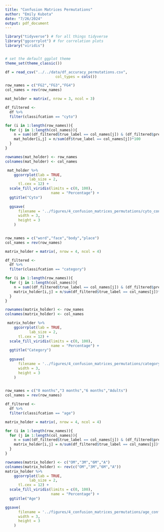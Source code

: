 ```yaml
---
title: "Confusion Matrices Permutations"
author: "Emily Kubota"
date: "7/26/2024"
output: pdf_document
---
```


```r
library("tidyverse") # for all things tidyverse
library("ggcorrplot") # for correlation plots
library("viridis")


# set the default ggplot theme 
theme_set(theme_classic())


```

```r

df = read_csv("../../data/df_accuracy_permutations.csv",
                       col_types = cols())

```

```r
row_names = c("FG2","FG3","FG4")
col_names = rev(row_names)

mat_holder = matrix(, nrow = 3, ncol = 3)

df_filtered <-
  df %>% 
  filter(classifcation == "cyto")

for (i in 1:length(row_names)){
  for (j in 1:length(col_names)){
    n = sum((df_filtered$true_label == col_names[j]) & (df_filtered$predicted_label == row_names[i]))
    mat_holder[i,j] = n/sum(df$true_label == col_names[j])*100
  }
}

rownames(mat_holder) <- row_names
colnames(mat_holder) <- col_names

 mat_holder %>%
    ggcorrplot(lab = TRUE,
           lab_size = 2,
      tl.cex = 12) +
  scale_fill_viridis(limits = c(0, 100),
                     name = "Percentage") +
  ggtitle("Cyto")
 
  ggsave(
      filename = '../figures/4_confusion_matrices_permutations/cyto_confusion.pdf',
      width = 3,
      height = 3
    )
 

```



```r
row_names = c("word","face","body","place")
col_names = rev(row_names)

matrix_holder = matrix(, nrow = 4, ncol = 4)

df_filtered <-
  df %>% 
  filter(classifcation == "category")

for (i in 1:length(row_names)){
  for (j in 1:length(col_names)){
    n = sum((df_filtered$true_label == col_names[j]) & (df_filtered$predicted_label == row_names[i]))
    matrix_holder[i,j] = n/sum(df_filtered$true_label == col_names[j])*100
  }
}

rownames(matrix_holder) <- row_names
colnames(matrix_holder) <- col_names

 matrix_holder %>%
    ggcorrplot(lab = TRUE,
           lab_size = 2,
      tl.cex = 12) +
  scale_fill_viridis(limits = c(0, 100),
                     name = "Percentage") +
  ggtitle("Category") 
 
  ggsave(
      filename = '../figures/4_confusion_matrices_permutations/category_confusion.pdf',
      width = 3,
      height = 3
    )
 

```

```r
row_names = c("0 months","3 months","6 months","Adults")
col_names = rev(row_names)

df_filtered <-
  df %>% 
  filter(classifcation == "age")

matrix_holder = matrix(, nrow = 4, ncol = 4)

for (i in 1:length(row_names)){
  for (j in 1:length(col_names)){
    n = sum((df_filtered$true_label == col_names[j]) & (df_filtered$predicted_label == row_names[i]))
    matrix_holder[i,j] = n/sum(df_filtered$true_label == col_names[j])*100
  }
}

rownames(matrix_holder) <- c("OM","3M","6M","A")
colnames(matrix_holder) <- rev(c("OM","3M","6M","A"))
matrix_holder %>%
    ggcorrplot(lab = TRUE,
           lab_size = 2,
      tl.cex = 12) +
  scale_fill_viridis(limits = c(0, 100),
                     name = "Percentage") +
  ggtitle("Age") 

ggsave(
      filename = '../figures/4_confusion_matrices_permutations/age_confusion.pdf',
      width = 3,
      height = 3
    )

```